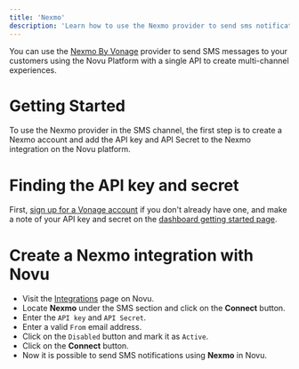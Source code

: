 ```yaml
---
title: 'Nexmo'
description: 'Learn how to use the Nexmo provider to send sms notifications using Novu'
---
```


You can use the [Nexmo By Vonage](https://www.vonage.com/) provider to send SMS messages to your customers using the Novu Platform with a single API to create multi-channel experiences.

# Getting Started

To use the Nexmo provider in the SMS channel, the first step is to create a Nexmo account and add the API key and API Secret to the Nexmo integration on the Novu platform.

# Finding the API key and secret

First, [sign up for a Vonage account](https://ui.idp.vonage.com/ui/auth/login) if you don't already have one, and make a note of your API key and secret on the [dashboard getting started page](https://dashboard.nexmo.com/getting-started-guide).

# Create a Nexmo integration with Novu

- Visit the [Integrations](https://web.novu.co/integrations) page on Novu.
- Locate **Nexmo** under the SMS section and click on the **Connect** button.
- Enter the `API key` and `API Secret`.
- Enter a valid `From` email address.
- Click on the `Disabled` button and mark it as `Active`.
- Click on the **Connect** button.
- Now it is possible to send SMS notifications using **Nexmo** in Novu.